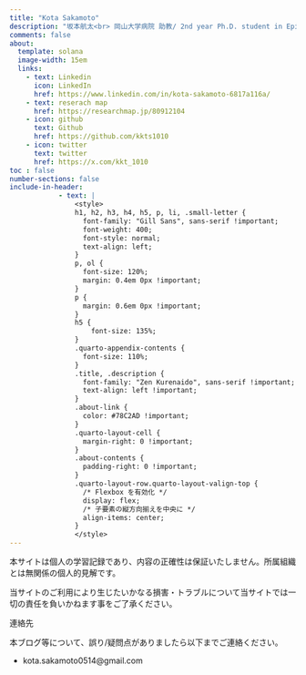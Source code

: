 ```yaml
---
title: "Kota Sakamoto"
description: "坂本航太<br> 岡山大学病院 助教/ 2nd year Ph.D. student in Epidemiology"
comments: false
about:
  template: solana   
  image-width: 15em
  links:
    - text: Linkedin
      icon: LinkedIn
      href: https://www.linkedin.com/in/kota-sakamoto-6817a116a/
    - text: reserach map
      href: https://researchmap.jp/80912104
    - icon: github
      text: Github
      href: https://github.com/kkts1010
    - icon: twitter
      text: twitter
      href: https://x.com/kkt_1010
toc : false
number-sections: false
include-in-header: 
            - text: |
                <style>
                h1, h2, h3, h4, h5, p, li, .small-letter {
                  font-family: "Gill Sans", sans-serif !important;
                  font-weight: 400;
                  font-style: normal;
                  text-align: left;
                }
                p, ol {
                  font-size: 120%;
                  margin: 0.4em 0px !important;
                }
                p {
                  margin: 0.6em 0px !important;
                }
                h5 {
                    font-size: 135%;
                }
                .quarto-appendix-contents {
                  font-size: 110%;
                }
                .title, .description {
                  font-family: "Zen Kurenaido", sans-serif !important;
                  text-align: left !important;
                }
                .about-link {
                  color: #78C2AD !important;
                }
                .quarto-layout-cell {
                  margin-right: 0 !important;
                }
                .about-contents {
                  padding-right: 0 !important;
                }
                .quarto-layout-row.quarto-layout-valign-top {
                  /* Flexbox を有効化 */
                  display: flex;
                  /* 子要素の縦方向揃えを中央に */
                  align-items: center;
                }
                </style>
---
```


本サイトは個人の学習記録であり、内容の正確性は保証いたしません。所属組織とは無関係の個人的見解です。

当サイトのご利用により生じたいかなる損害・トラブルについて当サイトでは一切の責任を負いかねます事をご了承ください。

連絡先

本ブログ等について、誤り/疑問点がありましたら以下までご連絡ください。

-   kota.sakamoto0514\@gmail.com